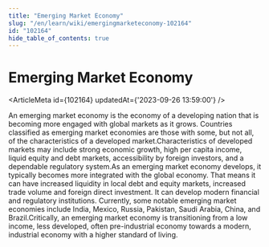 ```yaml
---
title: "Emerging Market Economy"
slug: "/en/learn/wiki/emergingmarketeconomy-102164"
id: "102164"
hide_table_of_contents: true
---
```



# Emerging Market Economy

<ArticleMeta id={102164} updatedAt={'2023-09-26 13:59:00'} />
<div className='border-solid border-b border-t-0 my-4 border-[var(--ifm-color-gray-300)]' />

An emerging market economy is the economy of a developing nation that is becoming more engaged with global markets as it grows. Countries classified as emerging market economies are those with some, but not all, of the characteristics of a developed market.Characteristics of developed markets may include strong economic growth, high per capita income, liquid equity and debt markets, accessibility by foreign investors, and a dependable regulatory system.As an emerging market economy develops, it typically becomes more integrated with the global economy. That means it can have increased liquidity in local debt and equity markets, increased trade volume and foreign direct investment. It can develop modern financial and regulatory institutions. Currently, some notable emerging market economies include India, Mexico, Russia, Pakistan, Saudi Arabia, China, and Brazil.Critically, an emerging market economy is transitioning from a low income, less developed, often pre-industrial economy towards a modern, industrial economy with a higher standard of living.
